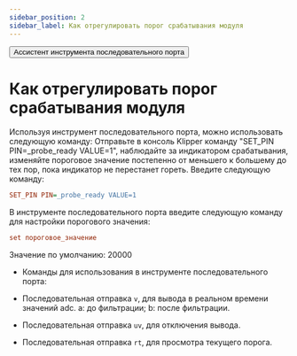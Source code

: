 ```yaml
---
sidebar_position: 2
sidebar_label: Как отрегулировать порог срабатывания модуля
---
```


<Button variant="contained" disableElevation href="https://apps.microsoft.com/detail/9nblggh43hdm?launch=true&mode=full&hl=en&gl=hk&ocid=bingwebsearch">Ассистент инструмента последовательного порта</Button>

# Как отрегулировать порог срабатывания модуля
Используя инструмент последовательного порта, можно использовать следующую команду:
Отправьте в консоль Klipper команду "SET_PIN PIN=_probe_ready VALUE=1", наблюдайте за индикатором срабатывания, изменяйте пороговое значение постепенно от меньшего к большему до тех пор, пока индикатор не перестанет гореть. Введите следующую команду:
```cfg
SET_PIN PIN=_probe_ready VALUE=1
```
В инструменте последовательного порта введите следующую команду для настройки порогового значения:
```cfg
set пороговое_значение
```
Значение по умолчанию: 20000
* Команды для использования в инструменте последовательного порта:

* Последовательная отправка `v`, для вывода в реальном времени значений adc. a: до фильтрации; b: после фильтрации.
* Последовательная отправка `uv`, для отключения вывода.
* Последовательная отправка `rt`, для просмотра текущего порога.
